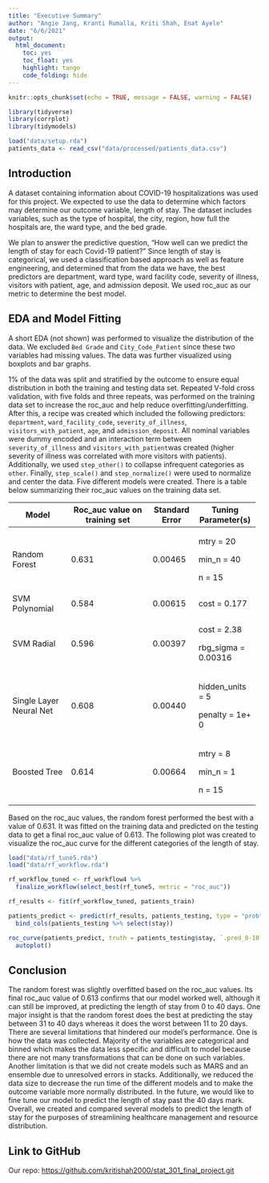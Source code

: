 ```yaml
---
title: "Executive Summary"
author: "Angie Jang, Kranti Rumalla, Kriti Shah, Enat Ayele"
date: "6/6/2021"
output:
  html_document:
    toc: yes
    toc_float: yes
    highlight: tango
    code_folding: hide
---
```


```r
knitr::opts_chunk$set(echo = TRUE, message = FALSE, warning = FALSE)
```

```r
library(tidyverse)
library(corrplot)
library(tidymodels)

load("data/setup.rda")
patients_data <- read_csv("data/processed/patients_data.csv")
```

## Introduction

A dataset containing information about COVID-19 hospitalizations was used for this project. We expected to use the data to determine which factors may determine our outcome variable, length of stay. The dataset includes variables, such as the type of hospital, the city, region, how full the hospitals are, the ward type, and the bed grade.

We plan to answer the predictive question, "How well can we predict the length of stay for each Covid-19 patient?" Since length of stay is categorical, we used a classification based approach as well as feature engineering, and determined that from the data we have, the best predictors are department, ward type, ward facility code, severity of illness, visitors with patient, age, and admission deposit. We used roc_auc as our metric to determine the best model.

## EDA and Model Fitting

A short EDA (not shown) was performed to visualize the distribution of the data. We excluded `Bed Grade` and `City_Code_Patient` since these two variables had missing values. The data was further visualized using boxplots and bar graphs.

1% of the data was split and stratified by the outcome to ensure equal distribution in both the training and testing data set. Repeated V-fold cross validation, with five folds and three repeats, was performed on the training data set to increase the roc_auc and help reduce overfitting/underfitting. After this, a recipe was created which included the following predictors: `department`, `ward_facility_code`, `severity_of_illness`, `visitors_with_patient`, `age`, and `admission_deposit`. All nominal variables were dummy encoded and an interaction term between `severity_of_illness` and `visitors_with_patient`was created (higher severity of illness was correlated with more visitors with patients). Additionally, we used `step_other()` to collapse infrequent categories as `other`. Finally, `step_scale()` and `step_normalize()` were used to normalize and center the data. Five different models were created. There is a table below summarizing their roc_auc values on the training data set.

+-------------------------+-----------------------------------+--------------------+-------------------------+
| **Model**               | **Roc_auc value on training set** | **Standard Error** | **Tuning Parameter(s)** |
+=========================+===================================+====================+=========================+
| Random Forest           | 0.631                             | 0.00465            | mtry = 20               |
|                         |                                   |                    |                         |
|                         |                                   |                    | min_n = 40              |
|                         |                                   |                    |                         |
|                         |                                   |                    | n = 15                  |
+-------------------------+-----------------------------------+--------------------+-------------------------+
| SVM Polynomial          | 0.584                             | 0.00615            | cost = 0.177            |
+-------------------------+-----------------------------------+--------------------+-------------------------+
| SVM Radial              | 0.596                             | 0.00397            | cost = 2.38             |
|                         |                                   |                    |                         |
|                         |                                   |                    | rbg_sigma = 0.00316     |
+-------------------------+-----------------------------------+--------------------+-------------------------+
| Single Layer Neural Net | 0.608                             | 0.00440            | hidden_units = 5        |
|                         |                                   |                    |                         |
|                         |                                   |                    | penalty = 1e+ 0         |
+-------------------------+-----------------------------------+--------------------+-------------------------+
| Boosted Tree            | 0.614                             | 0.00664            | mtry = 8                |
|                         |                                   |                    |                         |
|                         |                                   |                    | min_n = 1               |
|                         |                                   |                    |                         |
|                         |                                   |                    | n = 15                  |
+-------------------------+-----------------------------------+--------------------+-------------------------+

Based on the roc_auc values, the random forest performed the best with a value of 0.631. It was fitted on the training data and predicted on the testing data to get a final roc_auc value of 0.613. The following plot was created to visualize the roc_auc curve for the different categories of the length of stay.

```r
load("data/rf_tune5.rda")
load("data/rf_workflow.rda")

rf_workflow_tuned <- rf_workflow4 %>%
  finalize_workflow(select_best(rf_tune5, metric = "roc_auc"))

rf_results <- fit(rf_workflow_tuned, patients_train)

patients_predict <- predict(rf_results, patients_testing, type = "prob") %>%
  bind_cols(patients_testing %>% select(stay))

roc_curve(patients_predict, truth = patients_testing$stay, `.pred_0-10`, `.pred_11-20`, `.pred_21-30`, `.pred_31-40`) %>% 
  autoplot()
```

## Conclusion

The random forest was slightly overfitted based on the roc_auc values. Its final roc_auc value of 0.613 confirms that our model worked well, although it can still be improved, at predicting the length of stay from 0 to 40 days. One major insight is that the random forest does the best at predicting the stay between 31 to 40 days whereas it does the worst between 11 to 20 days. There are several limitations that hindered our model's performance. One is how the data was collected. Majority of the variables are categorical and binned which makes the data less specific and difficult to model because there are not many transformations that can be done on such variables. Another limitation is that we did not create models such as MARS and an ensemble due to unresolved errors in stacks. Additionally, we reduced the data size to decrease the run time of the different models and to make the outcome variable more normally distributed. In the future, we would like to fine tune our model to predict the length of stay past the 40 days mark. Overall, we created and compared several models to predict the length of stay for the purposes of streamlining healthcare management and resource distribution.

## Link to GitHub

Our repo: <https://github.com/kritishah2000/stat_301_final_project.git>
